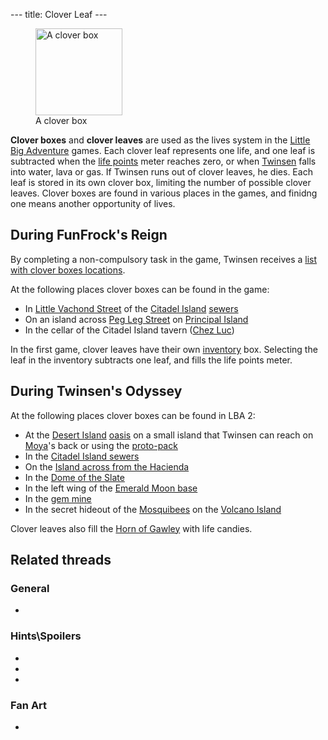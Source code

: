 ---
title: Clover Leaf
---

{{twinsunica import}}{{mbox|class=move|This article talks about both '''clover leafs''' and [[clover box]]es, so it is suggested to be split.}}{{Infobox Item
 |image=Clover_leaf1.png
 |type=bonus
 |critical=no
 |magical=no
 |unique=no
 |lba1=
 |lba2=yes
 |upgrades=no
 |rowposition=none
 |columnposition=none
 |effect=restores both
 |effectamount=all
 |purpose=
 |combattype=special
 |powerlevel=all
 |rate=none
 |range=none
 |damage=none
}}
[[Image:Clover_box.jpg|right|139px|thumb|A clover box]]

'''Clover boxes''' and '''clover leaves''' are used as the lives system in the [[Little Big Adventure]] games. Each clover leaf represents one life, and one leaf is subtracted when the [[life points]] meter reaches zero, or when [[Twinsen]] falls into water, lava or gas. If Twinsen runs out of clover leaves, he dies. Each leaf is stored in its own clover box, limiting the number of possible clover leaves. Clover boxes are found in various places in the games, and finidng one means another opportunity of lives.

==During FunFrock's Reign==
By completing a non-compulsory task in the game, Twinsen receives a [[list with clover boxes locations]].

At the following places clover boxes can be found in the game:
*In [[Little Vachond Street]] of the [[Citadel Island]] [[Citadel Island sewers|sewers]]
*On an island across [[Peg Leg Street]] on [[Principal Island]]
*In the cellar of the Citadel Island tavern ([[Chez Luc]])

In the first game, clover leaves have their own [[inventory]] box. Selecting the leaf in the inventory subtracts one leaf, and fills the life points meter.

==During Twinsen's Odyssey==
At the following places clover boxes can be found in LBA 2:
*At the [[Desert Island]] [[oasis]] on a small island that Twinsen can reach on [[Moya]]'s back or using the [[proto-pack]]
*In the [[Citadel Island sewers]]
*On the [[Island across from the Hacienda]]
*In the [[Dome of the Slate]]
*In the left wing of the [[Emerald Moon base]]
*In the [[gem mine]]
*In the secret hideout of the [[Mosquibee]]s on the [[Island below the Island of the Celebration|Volcano Island]]

Clover leaves also fill the [[Horn of Gawley]] with life candies.

==Related threads==
===General===
* {{thread|id=12080|title=LBA1 cloverboxes?}}

===Hints\Spoilers===
* {{thread|id=2094|title=The lost clover box?}}
* {{thread|id=1297|title=Clover boxes}}
* {{thread|id=442|title=how many clover boxes did you find?}}

===Fan Art===
* {{post|id=112171|title=Lba3}}